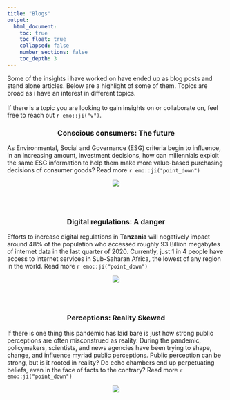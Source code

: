 ```yaml
---
title: "Blogs"
output: 
  html_document:
    toc: true
    toc_float: true
    collapsed: false
    number_sections: false
    toc_depth: 3
---
```


Some of the insights i have worked on have ended up as blog posts and stand alone articles. Below are a highlight of some of them. Topics are broad as i have an interest in different topics. 
<br><br>
If there is a topic you are looking to gain insights on or collaborate on, feel free to reach out `r emo::ji("v")`.


<h3 align="center">
Conscious consumers: The future
</h3>
   

As Environmental, Social and Governance (ESG) criteria begin to influence, in an increasing amount, investment decisions, how can millennials exploit the same ESG information to help them make more value-based purchasing decisions of consumer goods? Read more `r emo::ji("point_down")`


<center>
[![](images/ESG.PNG)](https://sustainabilityx.co/how-millennial-consumers-can-help-make-the-world-a-better-place-9e4b30ffde52)
</center>

<br><br>

<h3 align="center">
Digital regulations: A danger
</h3>


Efforts to increase digital regulations in **Tanzania** will negatively impact around 48% of the population who accessed roughly 93 Billion megabytes of internet data in the last quarter of 2020. Currently, just 1 in 4 people have access to internet services in Sub-Saharan Africa, the lowest of any region in the world. Read more `r emo::ji("point_down")`

<center>
[![](images/Digital.jpg)](https://www.linkedin.com/pulse/tanzania-does-need-more-digital-barriers-critique-plans-boshe/)
</center>

<br><br>

<h3 align="center">
Perceptions: Reality Skewed
</h3>

If there is one thing this pandemic has laid bare is just how strong public perceptions are often misconstrued as reality. During the pandemic, policymakers, scientists, and news agencies have been trying to shape, change, and influence myriad public perceptions.
Public perception can be strong, but is it rooted in reality? Do echo chambers end up perpetuating beliefs, even in the face of facts to the contrary?
Read more `r emo::ji("point_down")`

<center>
[![](images/perception.jpg)](https://fredrick-boshe.medium.com/how-perceptions-can-miss-out-on-reality-a-data-visualisation-approach-339291576010)
</center>

<br><br>
